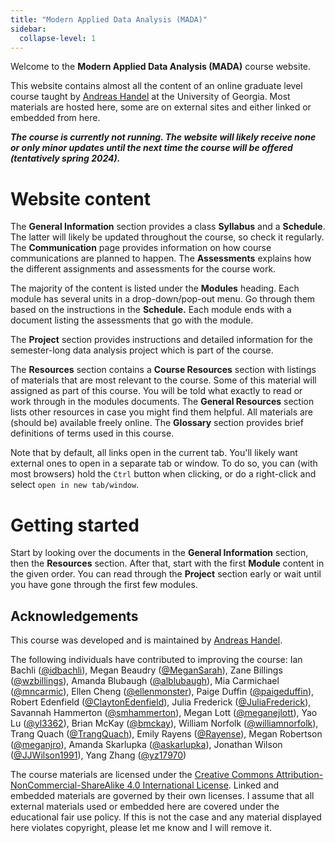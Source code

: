 ```yaml
---
title: "Modern Applied Data Analysis (MADA)"
sidebar:
  collapse-level: 1 
---
```


Welcome to the **Modern Applied Data Analysis (MADA)** course website.

This website contains almost all the content of an online graduate level course taught by [Andreas Handel](https://www.andreashandel.com/) at the University of Georgia. Most materials are hosted here, some are on external sites and either linked or embedded from here.

***The course is currently not running. The website will likely receive none or only minor updates until the next time the course will be offered (tentatively spring 2024).***

# Website content

The **General Information** section provides a class **Syllabus** and a **Schedule**. The latter will likely be updated throughout the course, so check it regularly. The **Communication** page provides information on how course communications are planned to happen. The **Assessments** explains how the different assignments and assessments for the course work.

The majority of the content is listed under the **Modules** heading. Each module has several units in a drop-down/pop-out menu. Go through them based on the instructions in the **Schedule.** Each module ends with a document listing the assessments that go with the module.

The **Project** section provides instructions and detailed information for the semester-long data analysis project which is part of the course.

The **Resources** section contains a **Course Resources** section with listings of materials that are most relevant to the course. Some of this material will assigned as part of this course. You will be told what exactly to read or work through in the modules documents. The **General Resources** section lists other resources in case you might find them helpful. All materials are (should be) available freely online. The **Glossary** section provides brief definitions of terms used in this course.

Note that by default, all links open in the current tab. You\'ll likely want external ones to open in a separate tab or window. To do so, you can (with most browsers) hold the `Ctrl` button when clicking, or do a right-click and select `open in new tab/window`.

# Getting started

Start by looking over the documents in the **General Information** section, then the **Resources** section. After that, start with the first **Module** content in the given order. You can read through the **Project** section early or wait until you have gone through the first few modules.

## Acknowledgements

This course was developed and is maintained by [Andreas Handel](https://www.andreashandel.com/).

The following individuals have contributed to improving the course: Ian Bachli ([\@idbachli](https://github.com/idbachli)), Megan Beaudry ([\@MeganSarah](https://github.com/MeganSarah)), Zane Billings ([\@wzbillings](https://github.com/wzbillings)), Amanda Blubaugh ([\@alblubaugh](https://github.com/alblubaugh)), Mia Carmichael ([\@mncarmic](https://github.com/mncarmic)), Ellen Cheng ([\@ellenmonster](https://github.com/ellenmonster)), Paige Duffin ([\@paigeduffin](https://github.com/paigeduffin)), Robert Edenfield ([\@ClaytonEdenfield](https://github.com/ClaytonEdenfield)), Julia Frederick ([\@JuliaFrederick](https://github.com/JuliaFrederick)), Savannah Hammerton ([\@smhammerton](https://github.com/smhammerton)), Megan Lott ([\@meganejlott](https://github.com/meganejlott)), Yao Lu ([\@yl3362](https://github.com/yl3362)), Brian McKay ([\@bmckay](https://github.com/bmckay)), William Norfolk ([\@williamnorfolk](https://github.com/williamnorfolk)), Trang Quach ([\@TrangQuach](https://github.com/TrangQuach)), Emily Rayens ([\@Rayense](https://github.com/Rayense)), Megan Robertson ([\@meganjro](https://github.com/meganjro)), Amanda Skarlupka ([\@askarlupka](https://github.com/askarlupka)), Jonathan Wilson ([\@JJWilson1991](https://github.com/JJWilson1991)), Yang Zhang ([\@yz17970](https://github.com/yz17970))

The course materials are licensed under the [Creative Commons Attribution-NonCommercial-ShareAlike 4.0 International License](http://creativecommons.org/licenses/by-nc-sa/4.0/). Linked and embedded materials are governed by their own licenses. I assume that all external materials used or embedded here are covered under the educational fair use policy. If this is not the case and any material displayed here violates copyright, please let me know and I will remove it.
